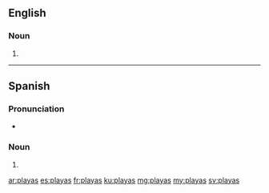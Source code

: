 ==English==

===Noun===
{{head|en|plural}}

# {{plural of|playa|lang=en}}

----

==Spanish==

===Pronunciation===
* {{IPA|/ˈplajas/|lang=es|nocat=1}}

===Noun===
{{head|es|noun form|g=f-p}}

# {{plural of|playa|lang=es}}

[[ar:playas]]
[[es:playas]]
[[fr:playas]]
[[ku:playas]]
[[mg:playas]]
[[my:playas]]
[[sv:playas]]